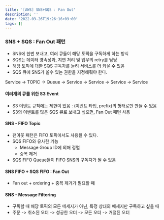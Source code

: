 ```yaml
---
title: '[AWS] SNS+SQS : Fan Out'
description: ''
date: '2022-03-26T19:26:16+09:00'
tags: []
---
```


### SNS + SQS : Fan Out 패턴
- SNS에 한번 보내고, 여러 큐들이 해당 토픽을 구독하게 하는 방식
- SQS는 데이터 영속성과, 지연 처리 및 업무의 retry를 담당
- 해당 토픽에 대한 SQS 구독자를 늘려 서비스를 더 키울 수 있음
- SQS 큐에 SNS가 쓸수 있는 권한을 지정해줘야 한다.

Service -> TOPIC -> Queue -> Service
                          -> Service
                          -> Service
                          -> Service


#### 여러개의 큐를 위한 S3 Event
- S3 이벤트 규칙에는 제한이 있음 : (이벤트 타입, prefix)의 형태로만 만들 수 있음
- S3의 이벤트를 많은 SQS 큐로 보내고 싶으면, Fan Out 패턴 사용

#### SNS - FIFO Topic
- 팬아웃 패턴은 FIFO 토픽에서도 사용될 수 있다.
- SQS FIFO와 유사한 기능
    - Message Group ID에 의해 정렬
    - 중복 제거
- SQS FIFO Queue들이 FIFO SNS의 구독자가 될 수 있음

#### SNS FIFO + SQS FIFO : Fan Out
- Fan out + ordering + 중복 제거가 필요할 때

#### SNS - Message Filtering
- 구독할 때 해당 토픽의 모든 메세지가 아닌, 특정 상태의 메세지만 구독하고 싶을 때
- 주문 -> 취소된 오더
      -> 성공한 오더
      -> 모든 오더
      -> 거절된 오더